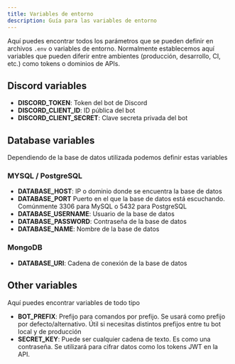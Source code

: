 ```yaml
---
title: Variables de entorno
description: Guía para las variables de entorno
---
```



Aquí puedes encontrar todos los parámetros que se pueden definir en archivos `.env` o variables de entorno. Normalmente establecemos aquí variables que pueden diferir entre ambientes (producción, desarrollo, CI, etc.) como tokens o dominios de APIs.

## Discord variables

- **DISCORD_TOKEN**: Token del bot de Discord
- **DISCORD_CLIENT_ID**: ID pública del bot
- **DISCORD_CLIENT_SECRET**: Clave secreta privada del bot

## Database variables

Dependiendo de la base de datos utilizada podemos definir estas variables

### MYSQL / PostgreSQL

- **DATABASE_HOST**: IP o dominio donde se encuentra la base de datos
- **DATABASE_PORT** Puerto en el que la base de datos está escuchando. Comúnmente 3306 para MySQL o 5432 para PostgreSQL
- **DATABASE_USERNAME**: Usuario de la base de datos
- **DATABASE_PASSWORD**: Contraseña de la base de datos
- **DATABASE_NAME**: Nombre de la base de datos

### MongoDB

- **DATABASE_URI**: Cadena de conexión de la base de datos

## Other variables

Aquí puedes encontrar variables de todo tipo

- **BOT_PREFIX**: Prefijo para comandos por prefijo. Se usará como prefijo por defecto/alternativo. Útil si necesitas distintos prefijos entre tu bot local y de producción
- **SECRET_KEY**: Puede ser cualquier cadena de texto. Es como una contraseña. Se utilizará para cifrar datos como los tokens JWT en la API.
